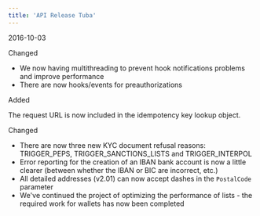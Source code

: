 ```yaml
---  
title: 'API Release Tuba'  
---  
```

<span class="date">2016-10-03</span>  
  
  
<div class="pill pill-purple">Changed</div>  
  
- We now having multithreading to prevent hook notifications problems and improve performance  
- There are now hooks/events for preauthorizations  
<div class="pill pill-green">Added</div>  
  

The request URL is now included in the idempotency key lookup object.  
<div class="pill pill-purple">Changed</div>  
  
- There are now three new KYC document refusal reasons: TRIGGER_PEPS, TRIGGER_SANCTIONS_LISTS and TRIGGER_INTERPOL  
- Error reporting for the creation of an IBAN bank account is now a little clearer (between whether the IBAN or BIC are incorrect, etc.)  
- All detailed addresses (v2.01) can now accept dashes in the `PostalCode` parameter  
- We've continued the project of optimizing the performance of lists - the required work for wallets has now been completed
